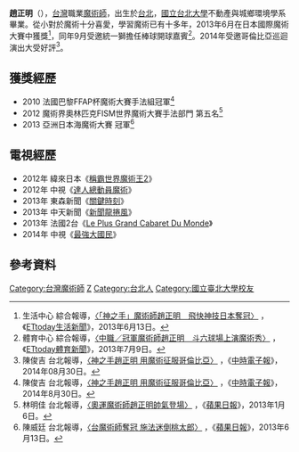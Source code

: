 {{coi|time=2014-06-16T08:50:28+00:00}}
{{藝人
| 姓名 = 趙正明
| 類型 = 藝人
| 圖片 =
| 圖片尺寸 = 
| 圖片簡介 = 
| 原名 = 
| 英文名 = MIKE CHAO
| 綽號 =
| 其他藝名 = 
| 國籍 = {{ROC}}
| 籍貫 = 
| 出生日期 = {{birth date and age|1984|12|26}}<br/>{{ROC}}[[臺北市|臺北市]]
| 出生地點 =
| 逝世日期 =  
| 逝世地點 = 
| 職業 = [[魔術師|魔術師]]
| 語言 = 
| 教育程度 = [[國立台北大學|國立台北大學]]不動產與城鄉環境學系
}}
'''趙正明'''（{{bd|1984年|12月26日|catIdx=C趙}}），[[台灣|台灣]]職業[[魔術師|魔術師]]，出生於[[台北|台北]]，[[國立台北大學|國立台北大學]]不動產與城鄉環境學系畢業。從小對於魔術十分喜愛，學習魔術已有十多年，2013年6月在日本國際魔術大賽中獲獎<ref>生活中心  綜合報導，[http://www.ettoday.net/news/20130613/222089.htm 〈「神之手」魔術師趙正明　飛快神技日本奪冠〉] {{Wayback|url=http://www.ettoday.net/news/20130613/222089.htm |date=20140519114213 }}，《[[ETtoday生活新聞|ETtoday生活新聞]]》，2013年6月13日。</ref>，同年9月受邀統一獅擔任棒球開球嘉賓<ref>體育中心  綜合報導，[http://www.ettoday.net/news/20130709/238554.htm 〈中職／冠軍魔術師趙正明　斗六球場上演魔術秀〉] {{Wayback|url=http://www.ettoday.net/news/20130709/238554.htm |date=20150402125357 }}，《[[ETtoday體育新聞|ETtoday體育新聞]]》，2013年7月9日。</ref>。2014年受邀哥倫比亞巡迴演出大受好評<ref>陳俊吉 台北報導，[http://www.chinatimes.com/realtimenews/20140830003751-260405 〈神之手趙正明 用魔術征服哥倫比亞〉] {{Wayback|url=http://www.chinatimes.com/realtimenews/20140830003751-260405 |date=20150402153109 }}，《[[中時電子報|中時電子報]]》，2014年08月30日。</ref>。

== 獲獎經歷 ==
* 2010 法國巴黎FFAP杯魔術大賽手法組冠軍<ref>陳俊吉 台北報導，[http://www.chinatimes.com/realtimenews/20140830003751-260405 〈神之手趙正明 用魔術征服哥倫比亞‏〉] {{Wayback|url=http://www.chinatimes.com/realtimenews/20140830003751-260405 |date=20150402153109 }}，《[[中時電子報|中時電子報]]》，2014年8月30日。</ref>
* 2012 魔術界奧林匹克FISM世界魔術大賽手法部門 第五名<ref>林明佳 台北報導，[http://www.appledaily.com.tw/appledaily/article/supplement/20130106/34751757/ 〈奧運魔術師趙正明帥氣登場〉] {{Wayback|url=http://www.appledaily.com.tw/appledaily/article/supplement/20130106/34751757/ |date=20140519113722 }}，《[[蘋果日報|蘋果日報]]》，2013年1月6日。</ref>
* 2013 亞洲日本海魔術大賽 冠軍<ref>陳威廷 台北報導，[http://www.appledaily.com.tw/appledaily/article/headline/20130613/35081483/ 〈台魔術師奪冠 施法迷倒桃太郎〉] {{Wayback|url=http://www.appledaily.com.tw/appledaily/article/headline/20130613/35081483/ |date=20140519113713 }}，《[[蘋果日報|蘋果日報]]》，2013年6月13日。</ref>

== 電視經歷 ==
* 2012年 緯來日本《[[稱霸世界魔術王2|稱霸世界魔術王2]]》
* 2012年 中視《[[達人總動員魔術|達人總動員魔術]]》
* 2013年 東森新聞《[[關鍵時刻|關鍵時刻]]》
* 2013年 中天新聞《[[新聞龍捲風|新聞龍捲風]]》
* 2013年 法國2台《[[Le_Plus_Grand_Cabaret_Du_Monde|Le Plus Grand Cabaret Du Monde]]》
* 2014年 中視《[[最強大國民|最強大國民]]》

==參考資料==
{{reflist}}

{{DEFAULTSORT:zhao zhengming}}
[[Category:台灣魔術師|Category:台灣魔術師]]
[[Category:赵姓|Z]]
[[Category:台北人|Category:台北人]]
[[Category:國立臺北大學校友|Category:國立臺北大學校友]]